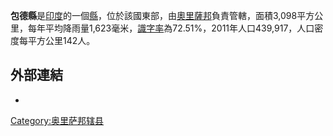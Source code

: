 '''包德縣'''是[[印度|印度]]的一個[[縣|縣]]，位於該國東部，由[[奧里薩邦|奧里薩邦]]負責管轄，面積3,098平方公里，每年平均降雨量1,623毫米，[[識字率|識字率]]為72.51%，2011年人口439,917，人口密度每平方公里142人。

==外部連結==
* {{official website|http://boudh.nic.in}}

{{奥里萨邦行政区划小作品}}
[[Category:奥里萨邦辖县|Category:奥里萨邦辖县]]